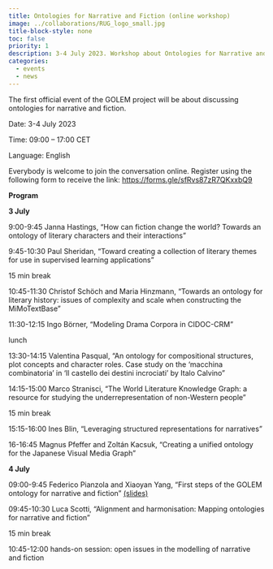 ```yaml
---
title: Ontologies for Narrative and Fiction (online workshop)
image: ../collaborations/RUG_logo_small.jpg
title-block-style: none
toc: false
priority: 1
description: 3-4 July 2023. Workshop about Ontologies for Narrative and Fiction.
categories:
  - events
  - news
---
```


The first official event of the GOLEM project will be about discussing ontologies for narrative and fiction.

Date: 3-4 July 2023

Time: 09:00 – 17:00 CET

Language: English

Everybody is welcome to join the conversation online. Register using the following form to receive the link: [https://forms.gle/sfRvs87zR7QKxxbQ9](https://forms.gle/sfRvs87zR7QKxxbQ9)

**Program**

**3 July**	

9:00-9:45	Janna Hastings, "How can fiction change the world? Towards an ontology of literary characters and their interactions"

9:45-10:30	Paul Sheridan, "Toward creating a collection of literary themes for use in supervised learning applications"

15 min break	

10:45-11:30	Christof Schöch and Maria Hinzmann, "Towards an ontology for literary history: issues of complexity and scale when constructing the MiMoTextBase"

11:30-12:15	Ingo Börner, "Modeling Drama Corpora in CIDOC-CRM"

lunch	

13:30-14:15	Valentina Pasqual, "An ontology for compositional structures, plot concepts and character roles. Case study on the 'macchina combinatoria' in 'Il castello dei destini incrociati' by Italo Calvino"

14:15-15:00	Marco Stranisci, "The World Literature Knowledge Graph: a resource for studying the underrepresentation of non-Western people"

15 min break	

15:15-16:00	Ines Blin, "Leveraging structured representations for narratives"

16-16:45	Magnus Pfeffer and Zoltán Kacsuk, "Creating a unified ontology for the Japanese Visual Media Graph"

	
**4 July**

09:00-9:45	Federico Pianzola and Xiaoyan Yang, "First steps of the GOLEM ontology for narrative and fiction" [(slides)](slides/Pianzola-Yang_GOLEM_ontology_compressed.pdf)

09:45-10:30	Luca Scotti, "Alignment and harmonisation: Mapping ontologies for narrative and fiction"

15 min break	

10:45-12:00	hands-on session: open issues in the modelling of narrative and fiction